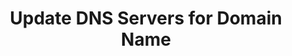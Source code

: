 ---
title: "Update DNS Servers for Domain Name"
openapi: "PUT /api/v2/domains/{domain}/nameservers"
sidebarTitle: "Update DNS Servers for Domain Name"
description: "This endpoint provides a command to update the DNS servers for a domain name. By calling this endpoint, users can update the servers that are responsible for translating their domain name into an IP address."
---
